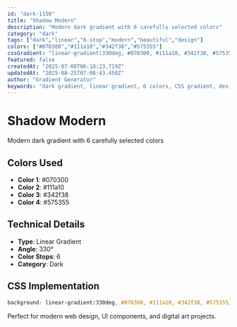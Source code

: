 ```yaml
---
id: "dark-1150"
title: "Shadow Modern"
description: "Modern dark gradient with 6 carefully selected colors"
category: "dark"
tags: ["dark","linear","6-stop","modern","beautiful","design"]
colors: ["#070300","#111a10","#342f38","#575355"]
cssGradient: "linear-gradient(330deg, #070300, #111a10, #342f38, #575355)"
featured: false
createdAt: "2025-07-08T06:18:23.719Z"
updatedAt: "2025-08-25T07:08:43.458Z"
author: "Gradient Generator"
keywords: "dark gradient, linear gradient, 6 colors, CSS gradient, design, #070300, #111a10, #342f38, #575355"
---
```


# Shadow Modern

Modern dark gradient with 6 carefully selected colors

## Colors Used
- **Color 1**: #070300
- **Color 2**: #111a10
- **Color 3**: #342f38
- **Color 4**: #575355

## Technical Details
- **Type**: Linear Gradient
- **Angle**: 330°
- **Color Stops**: 6
- **Category**: Dark

## CSS Implementation
```css
background: linear-gradient(330deg, #070300, #111a10, #342f38, #575355);
```

Perfect for modern web design, UI components, and digital art projects.

